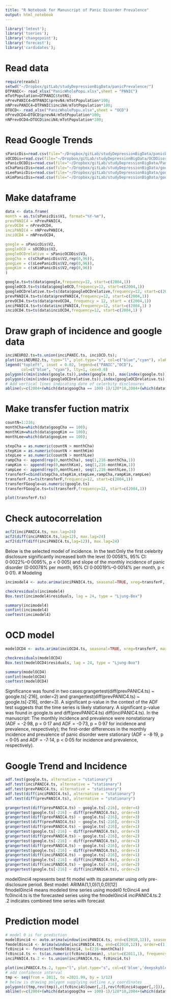```yaml
---
title: "R Notebook for Manuscript of Panic Disorder Prevalence"
output: html_notebook
---
```


```r
library('lmtest');
library('tseries');
library('changepoint');
library('forecast');
library('cardidates');
```

# Read data
```r
require(readxl)
setwd("~/Dropbox/gitLab/studyDepressionBigData/panicPrevalence/")
DTPANIC<- read_xlsx("PanicWholePopu.xlsx",sheet = "PANIC")
mTotPopulation=DTPANIC$totN1;
nPrevPANIC4=DTPANIC$prevN4/mTotPopulation*100;
nNPrevPANIC4=DTPANIC$inciN4/mTotPopulation*100;
DTOCD<- read_xlsx("PanicWholePopu.xlsx",sheet = "OCD")
nPrevOCD4=DTOCD$prevN4/mTotPopulation*100;
nNPrevOCD4=DTOCD$inciN4/mTotPopulation*100;
```

# Read Google Trends
```r
sPanicDis=read.csv(file="~/Dropbox/gitLab/studyDepressionBigData/panicDisorder20142021.csv", header=FALSE);
sOCDDis=read.csv(file="~/Dropbox/gitLab/studyDepressionBigData/OCDDisorder20142029.csv", header=FALSE);
sPanicOCDDis=read.csv(file="~/Dropbox/gitLab/studyDepressionBigData/PanicOCDDisorder20142029.csv", header=FALSE);
sChaPanicDis=read.csv(file="~/Dropbox/gitLab/studyDepressionBigData/googChaPanicDis.csv", header=FALSE);
sLeePanicDis=read.csv(file="~/Dropbox/gitLab/studyDepressionBigData/googLeePanicDis.csv", header=FALSE);
sKimPanicDis=read.csv(file="~/Dropbox/gitLab/studyDepressionBigData/googKimPanicDis.csv", header=FALSE);
```

# Make dataframe
```r
data <- data.frame(
month = as.ts(sPanicDis$V1, format="%Y-%m"),
prevPANIC4 = nPrevPANIC4, 
prevOCD4 = nPrevOCD4,
inciPANIC4 = nNPrevPANIC4, 
inciOCD4 = nNPrevOCD4, 

google = sPanicDis$V2,
googleOCD = sOCDDis$V2,
googleOCDrelative = sPanicOCDDis$V3,
googCha = c(sChaPanicDis$V2,rep(0,96)),
googLee = c(sLeePanicDis$V2,rep(0,96)),
googKim = c(sKimPanicDis$V2,rep(0,96))
)

google.ts=ts(data$google,frequency=12, start=c(2004,1))
googleOCD.ts=ts(data$googleOCD,frequency=12, start=c(2004,1))
googleOCDrelative.ts=ts(data$googleOCDrelative,frequency=12, start=c(2004,1))
prevPANIC4.ts=ts(data$prevPANIC4,frequency=12, start=c(2004,1))
prevOCD4.ts=ts(data$prevOCD4, frequency = 12, start = c(2004,1))
inciPANIC4.ts=ts(data$inciPANIC4,frequency=12, start=c(2004,1) )
inciOCD4.ts=ts(data$inciOCD4,frequency=12, start=c(2004,1) )
```

# Draw graph of incidence and google data
```r
inciNEURO2.ts=ts.union(inciPANIC.ts, inciOCD.ts);
plot(inciNEURO2.ts, type="l", plot.type="s", col=c("blue","cyan"), xlab="Month", ylab="Pat. N", linetype=c("solid","dashed"), ylim=c(0,max(inciPANIC.ts)))
legend("topleft", inset = 0.02, legend=c("PANIC","OCD"),
       col=c("blue", "cyan"), lty=1, cex=0.8)
polygon(c(min(index(google.ts)),index(google.ts), max(index(google.ts))), c(0, google.ts*max(inciPANIC.ts)/100,0),col="blue")
polygon(c(min(index(googleOCDrelative.ts)),index(googleOCDrelative.ts), max(index(googleOCDrelative.ts))), c(0, googleOCDrelative.ts*max(inciPANIC.ts)/100,0),col="green")
# Add vertical lines indicating date of celerbity disclosures
abline(v=c(2004+(which(data$googCha == 100)-1)/120*10,2004+(which(data$googKim == 100)-1)/120*10,2004+(which(data$googLee == 100)-1)/120*10), col="gray", lty="dashed", lwd=2)
```
# Make transfer fuction matrix
```r
countN=1:216;
monthCha=which(data$googCha == 100);
monthKim=which(data$googKim == 100);
monthLee=which(data$googLee == 100);

stepCha = as.numeric(countN > monthCha)
stepKim = as.numeric(countN > monthKim)
stepLee = as.numeric(countN > monthLee)
rampCha <- append(rep(0,monthCha), seq(1,216-monthCha,1))
rampKim <- append(rep(0,monthKim), seq(1,216-monthKim,1))
rampLee <- append(rep(0,monthLee), seq(1,216-monthLee,1))
transferF=cbind(stepCha,stepKim,stepLee,rampCha,rampKim,rampLee)
transferF.ts=ts(transferF,frequency=12, start=c(2004,1))
transferFGoogle=as.numeric(google.ts)
transferFGoogle.ts=ts(transferF,frequency=12, start=c(2004,1))

plot(transferF.ts)
```
# Check autocorrelation
```r
acf2(inciPANIC4.ts, max.lag=24)
acf2(diff(inciPANIC4.ts,lag=12), max.lag=24)
acf2(diff(diff(inciPANIC4.ts,lag=12)), max.lag=24)
```

Below is the selected model of incidence. In the text:Only the first celebrity disclosure significantly increased both the level (0·0058%, 95% CI: 0·0022%–0·0095%, p < 0·005) and slope of the monthly incidence of panic disorder (0·00078% per month, 95% CI 0·00019%–0·0014% per month, p < 0·01). 
# Modeling
```r
incimodel4 <- auto.arima(inciPANIC4.ts, seasonal=TRUE, xreg=transferF, max.d=3, max.D=3, stepwise=FALSE, trace=TRUE);

checkresiduals(incimodel4)
Box.test(incimodel4$residuals, lag = 24, type = "Ljung-Box")

summary(incimodel4)
confint(incimodel4)
coeftest(incimodel4)
```

# OCD model
```r
modelOCD4 <- auto.arima(inciOCD4.ts, seasonal=TRUE, xreg=transferF, max.d=3, max.D=3, stepwise=FALSE, trace=TRUE);

checkresiduals(modelOCD4)
Box.test(modelOCD4$residuals, lag = 24, type = "Ljung-Box")

summary(modelOCD4)
confint(modelOCD4)
coeftest(modelOCD4)
```


Significance was found in two cases:grangertest(diff(prevPANIC4.ts) ~ google.ts[-216], order=2) and grangertest(diff(prevPANIC4.ts) ~ google.ts[-216], order=3).
A significant p-value in the context of the ADF test suggests that the time series is likely stationary.
A significant p-value was found in google.ts and diff(prevPANIC4.ts) diff(inciPANIC4.ts).
In the manuscript: The monthly incidence and prevalence were nonstationary (ADF = -2·98, p = 0·17 and ADF = -0·73, p = 0·97 for incidence and prevalence, respectively); the first-order differences in the monthly incidence and prevalence of panic disorder were stationary (ADF = -8·19, p < 0·05 and ADF = -7·14, p < 0·05 for incidence and prevalence, respectively). 


# Google Trend and Incidence
```r
adf.test(google.ts, alternative = "stationary") 
adf.test(inciPANIC4.ts, alternative = "stationary") 
adf.test(prevPANIC4.ts, alternative = "stationary") 
adf.test(diff(inciPANIC4.ts), alternative = "stationary") 
adf.test(diff(prevPANIC4.ts), alternative = "stationary")

grangertest(diff(prevPANIC4.ts) ~ google.ts[-216], order=4)
grangertest(google.ts[-216] ~ diff(prevPANIC4.ts), order=4)
grangertest(diff(prevPANIC4.ts) ~ google.ts[-216], order=3)
grangertest(diff(prevPANIC4.ts) ~ google.ts[-216], order=2)
grangertest(diff(prevPANIC4.ts) ~ google.ts[-216], order=1)
grangertest(google.ts[-216] ~ diff(prevPANIC4.ts), order=3)
grangertest(diff(prevPANIC4.ts) ~ google.ts[-216], order=2)
grangertest(google.ts[-216] ~ diff(prevPANIC4.ts), order=2)
grangertest(diff(prevPANIC4.ts) ~ google.ts[-216], order=1)
grangertest(google.ts[-216] ~ diff(prevPANIC4.ts), order=1)
grangertest(diff(inciPANIC4.ts) ~ google.ts[-216], order=1)
grangertest(google.ts[-216] ~ diff(inciPANIC4.ts), order=1)
grangertest(diff(inciPANIC4.ts) ~ google.ts[-216], order=2)
grangertest(google.ts[-216] ~ diff(inciPANIC4.ts), order=2)

```

model0inci4 represents best fit model with its parameter using only pre-disclosure period. Best model: ARIMA(1,1,0)(1,0,0)[12]   
fmodel0inci4 means modeled time series using model0
fc0inci4 and fc0inci4.ts is the forecasted series using the fmodel0inci4
inciPANIC4.ts.2 .2 indicates combined time series with forecast

# Prediction model
```r
# model 0 is for prediction 
model0inci4 <- auto.arima(window(inciPANIC4.ts, end=c(2010,12)), seasonal=TRUE, max.d=3, max.D=3, stepwise=FALSE, trace=TRUE);
fmodel0inci4 <- Arima(window(inciPANIC4.ts, end=c(2010,12)), order=c(1,1,0), seasonal=list(order=c(1,0,0), period=12))
fc0inci4 <- forecast(fmodel0inci4, h=(216-monthCha))
fc0inci4.ts <- ts(as.numeric(fc0inci4$mean), start=c(2011,1), frequency=12)
inciPANIC4.ts.2 <- ts.union(inciPANIC4.ts, fc0inci4.ts)
```

```r
plot(inciPANIC4.ts.2, type="l", plot.type="s", col=c('blue','deepskyblue'), xlab="Month", ylab="New Panic Pat. N", linetype=c("solid","dashed"), ylim=c(0,max(inciPANIC4.ts)))
# add confidence interval
tmp <- seq(from = 2011, to =2021.99, by = 1/12)
# below is drawing polygon supplying outline x,y coordinates
polygon(c(tmp,rev(tmp)),c(fc0inci4$lower[,2],rev(fc0inci4$upper[,2])), col=rgb(0, 0.75, 1,0.1), border = FALSE)
abline(v=c(2004+(which(data$googCha == 100)-1)/120*10,2004+(which(data$googKim == 100)-1)/120*10,2004+(which(data$googLee == 100)-1)/120*10), col="gray", lty="dashed", lwd=2)

```

